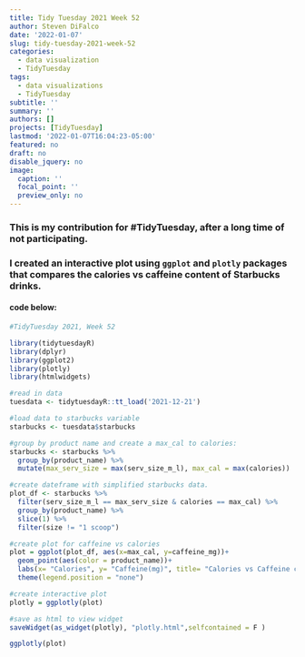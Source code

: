 ```yaml
---
title: Tidy Tuesday 2021 Week 52
author: Steven DiFalco
date: '2022-01-07'
slug: tidy-tuesday-2021-week-52
categories:
  - data visualization
  - TidyTuesday
tags:
  - data visualizations
  - TidyTuesday
subtitle: ''
summary: ''
authors: []
projects: [TidyTuesday]
lastmod: '2022-01-07T16:04:23-05:00'
featured: no
draft: no
disable_jquery: no
image:
  caption: ''
  focal_point: ''
  preview_only: no
---
```

### This is my contribution for #TidyTuesday, after a long time of not participating.

### I created an interactive plot using `ggplot` and `plotly` packages that compares the calories vs caffeine content of Starbucks drinks. 

#### code below:
```r
#TidyTuesday 2021, Week 52

library(tidytuesdayR)
library(dplyr)
library(ggplot2)
library(plotly)
library(htmlwidgets)

#read in data
tuesdata <- tidytuesdayR::tt_load('2021-12-21')

#load data to starbucks variable
starbucks <- tuesdata$starbucks

#group by product name and create a max_cal to calories:
starbucks <- starbucks %>%
  group_by(product_name) %>%
  mutate(max_serv_size = max(serv_size_m_l), max_cal = max(calories))

#create dateframe with simplified starbucks data.
plot_df <- starbucks %>%
  filter(serv_size_m_l == max_serv_size & calories == max_cal) %>%
  group_by(product_name) %>%
  slice(1) %>%
  filter(size != "1 scoop")

#create plot for caffeine vs calories
plot = ggplot(plot_df, aes(x=max_cal, y=caffeine_mg))+
  geom_point(aes(color = product_name))+
  labs(x= "Calories", y= "Caffeine(mg)", title= "Calories vs Caffeine content in Starbucks Drinks; Hover over point for details")+
  theme(legend.position = "none")

#create interactive plot
plotly = ggplotly(plot)

#save as html to view widget
saveWidget(as_widget(plotly), "plotly.html",selfcontained = F )
```
```r
ggplotly(plot)
```



